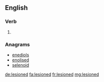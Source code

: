 ==English==

===Verb===
{{head|en|verb form}}

# {{en-past of|lesion}}

===Anagrams===
* [[enediols#English|enediols]]
* [[enolised#English|enolised]]
* [[selenoid#English|selenoid]]

[[de:lesioned]]
[[fa:lesioned]]
[[fr:lesioned]]
[[mg:lesioned]]